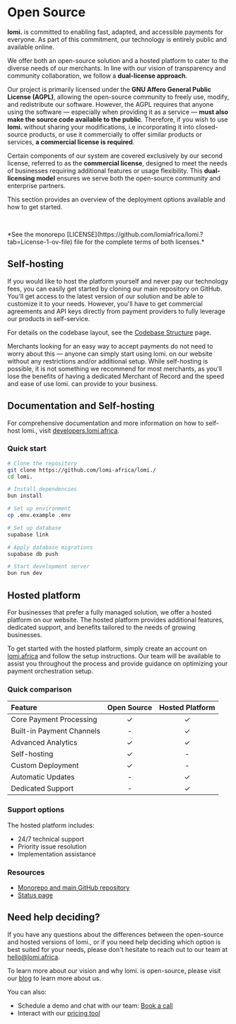 
# **Open Source**

**lomi.** is committed to enabling fast, adapted, and accessible payments for everyone. As part of this commitment, our technology is entirely public and available online.

We offer both an open-source solution and a hosted platform to cater to the diverse needs of our merchants. In line with our vision of transparency and community collaboration, we follow a **dual-license approach**.

Our project is primarily licensed under the **GNU Affero General Public License (AGPL)**, allowing the open-source community to freely use, modify, and redistribute our software. However, the AGPL requires that anyone using the software — especially when providing it as a service — **must also make the source code available to the public**. Therefore, if you wish to use **lomi.** without sharing your modifications, i.e incorporating it into closed-source products, or use it commercially to offer similar products or services, **a commercial license is required**.

Certain components of our system are covered exclusively by our second license, referred to as the **commercial license**, designed to meet the needs of businesses requiring additional features or usage flexibility. This **dual-licensing model** ensures we serve both the open-source community and enterprise partners.

This section provides an overview of the deployment options available and how to get started.

&nbsp;

<InfoBox mini type="tip" variant="yellow">
    *See the monorepo [LICENSE](https://github.com/lomiafrica/lomi.?tab=License-1-ov-file) file for the complete terms of both licenses.*
</InfoBox>

## **Self-hosting**

If you would like to host the platform yourself and never pay our technology fees, you can easily get started by cloning our main repository on GitHub. You'll get access to the latest version of our solution and be able to customize it to your needs. However, you'll have to get commercial agreements and API keys directly from payment providers to fully leverage our products in self-service.

For details on the codebase layout, see the [Codebase Structure](./codebase-structure) page.

Merchants looking for an easy way to accept payments do not need to worry about this — anyone can simply start using lomi. on our website without any restrictions and/or additional setup. While self-hosting is possible, it is not something we recommend for most merchants, as you'll lose the benefits of having a dedicated Merchant of Record and the speed and ease of use lomi. can provide to your business.

## Documentation and Self-hosting

For comprehensive documentation and more information on how to self-host lomi., visit [developers.lomi.africa](https://developers.lomi.africa).

### **Quick start**

```bash copy filename="Terminal"
# Clone the repository
git clone https://github.com/lomi-africa/lomi./
cd lomi.

# Install dependencies
bun install

# Set up environment
cp .env.example .env

# Set up database
supabase link

# Apply database migrations
supabase db push

# Start development server
bun run dev
```

## **Hosted platform**

For businesses that prefer a fully managed solution, we offer a hosted platform on our website. The hosted platform provides additional features, dedicated support, and benefits tailored to the needs of growing businesses.

To get started with the hosted platform, simply create an account on [lomi.africa](https://lomi.africa/sign-up) and follow the setup instructions. Our team will be available to assist you throughout the process and provide guidance on optimizing your payment orchestration setup.

### **Quick comparison**

| Feature                   | Open Source | Hosted Platform |
| :------------------------ | :---------: | :-------------: |
| Core Payment Processing   |      ✓      |        ✓        |
| Built-in Payment Channels |      -      |        ✓        |
| Advanced Analytics        |      ✓      |        ✓        |
| Self-hosting              |      ✓      |        -        |
| Custom Deployment         |      ✓      |        -        |
| Automatic Updates         |      -      |        ✓        |
| Dedicated Support         |      -      |        ✓        |

### **Support options**

The hosted platform includes:
- 24/7 technical support
- Priority issue resolution
- Implementation assistance

### **Resources**
- [Monorepo and main GitHub repository](https://github.com/lomiafrica/)
- [Status page](https://status.lomi.africa)

## **Need help deciding?**

If you have any questions about the differences between the open-source and hosted versions of lomi., or if you need help deciding which option is best suited for your needs, please don't hesitate to reach out to our team at [hello@lomi.africa](mailto:hello@lomi.africa).

To learn more about our vision and why lomi. is open-source, please visit our [blog](https://lomi.africa/blog) to learn more about us.

You can also:
- Schedule a demo and chat with our team: [Book a call](https://cal.com/babacar-diop-umkvq2/30min)
- Interact with our [pricing tool](https://lomi.africa/pricing)